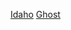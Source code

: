 {{United States topic|prefix=:Category:|suffix=鬼鎮|navbar=plain|exclude-wdc=y|exclude-ter=y|exclude-isl=y|state=expanded}}
{{Commons category|Ghost towns in Idaho}}
{{GeoGroup}}

[[Category:美國各州鬼鎮|Idaho]]
[[Category:愛達荷州聚居故地|Ghost]]